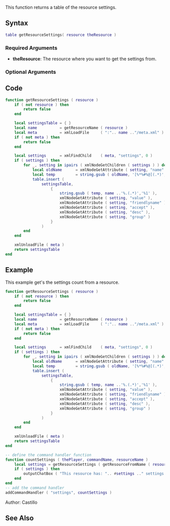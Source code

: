 {{Useful Function}}
<lowercasetitle></lowercasetitle>

This function returns a table of the resource settings.

==Syntax==
<syntaxhighlight lang="lua">table getResourceSettings( resource theResource )</syntaxhighlight>

===Required Arguments===
* '''theResource''': The resource where you want to get the settings from.

===Optional Arguments===

==Code==
<section name="Serverside Script" class="server" show="true">
<syntaxhighlight lang="lua">
function getResourceSettings ( resource )
	if ( not resource ) then
		return false
	end

    local settingsTable = { }
    local name          = getResourceName ( resource )
    local meta          = xmlLoadFile     ( ":".. name .."/meta.xml" )
	if ( not meta ) then
		return false
	end

    local settings      = xmlFindChild    ( meta, "settings", 0 )
    if ( settings ) then
        for _, setting in ipairs ( xmlNodeGetChildren ( settings ) ) do
            local oldName      = xmlNodeGetAttribute ( setting, "name" )
            local temp         = string.gsub ( oldName, '[%*%#%@](.*)','%1' )
            table.insert (
				settingsTable,
					{
						string.gsub ( temp, name ..'%.(.*)','%1' ),
						xmlNodeGetAttribute ( setting, "value" ),
						xmlNodeGetAttribute ( setting, "friendlyname" ),
						xmlNodeGetAttribute ( setting, "accept" ),
						xmlNodeGetAttribute ( setting, "desc" ),
						xmlNodeGetAttribute ( setting, "group" )
					}
				)
        end
    end

    xmlUnloadFile ( meta )
    return settingsTable
end
</syntaxhighlight>
</section>

==Example==
<section name="Server" class="server" show="true">
This example get's the settings count from a resource.
<syntaxhighlight lang="lua">
function getResourceSettings ( resource )
	if ( not resource ) then
		return false
	end

    local settingsTable = { }
    local name          = getResourceName ( resource )
    local meta          = xmlLoadFile     ( ":".. name .."/meta.xml" )
	if ( not meta ) then
		return false
	end

    local settings      = xmlFindChild    ( meta, "settings", 0 )
    if ( settings ) then
        for _, setting in ipairs ( xmlNodeGetChildren ( settings ) ) do
            local oldName      = xmlNodeGetAttribute ( setting, "name" )
            local temp         = string.gsub ( oldName, '[%*%#%@](.*)','%1' )
            table.insert (
				settingsTable,
					{
						string.gsub ( temp, name ..'%.(.*)','%1' ),
						xmlNodeGetAttribute ( setting, "value" ),
						xmlNodeGetAttribute ( setting, "friendlyname" ),
						xmlNodeGetAttribute ( setting, "accept" ),
						xmlNodeGetAttribute ( setting, "desc" ),
						xmlNodeGetAttribute ( setting, "group" )
					}
				)
        end
    end

    xmlUnloadFile ( meta )
    return settingsTable
end

-- define the command handler function
function countSettings ( thePlayer, commandName, resourceName )
    local settings = getResourceSettings ( getResourceFromName ( resourceName ) )
	if ( settings ) then
		outputChatBox ( "This resource has: ".. #settings .." settings.", thePlayer ) -- output the count to the chatbox.
	end
end
-- add the command handler
addCommandHandler ( "settings", countSettings )
</syntaxhighlight>
</section>

Author: Castillo

==See Also==
{{Useful_Functions}}
